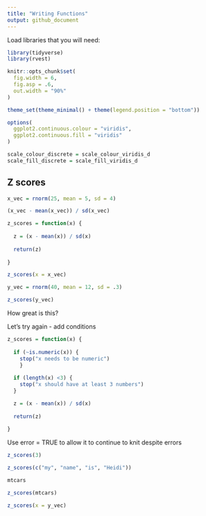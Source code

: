 ```yaml
---
title: "Writing Functions"
output: github_document
---
```


Load libraries that you will need:

```r
library(tidyverse)
library(rvest)

knitr::opts_chunk$set(
  fig.width = 6,
  fig.asp = .6,
  out.width = "90%"
)

theme_set(theme_minimal() + theme(legend.position = "bottom"))

options(
  ggplot2.continuous.colour = "viridis",
  ggplot2.continuous.fill = "viridis"
)

scale_colour_discrete = scale_colour_viridis_d
scale_fill_discrete = scale_fill_viridis_d
```


## Z scores

```r
x_vec = rnorm(25, mean = 5, sd = 4)

(x_vec - mean(x_vec)) / sd(x_vec)

z_scores = function(x) {
  
  z = (x - mean(x)) / sd(x)
  
  return(z)
  
}

z_scores(x = x_vec)

y_vec = rnorm(40, mean = 12, sd = .3)

z_scores(y_vec)
```

How great is this?

Let's try again - add conditions

```r
z_scores = function(x) {
  
  if (~is.numeric(x)) {
    stop("x needs to be numeric")
    }
  
  if (length(x) <3) {
    stop("x should have at least 3 numbers")
  }

  z = (x - mean(x)) / sd(x)
  
  return(z)
  
}

```

Use error = TRUE to allow it to continue to knit despite errors
```r
z_scores(3)

z_scores(c("my", "name", "is", "Heidi"))

mtcars

z_scores(mtcars)

z_scores(x = y_vec)
```


